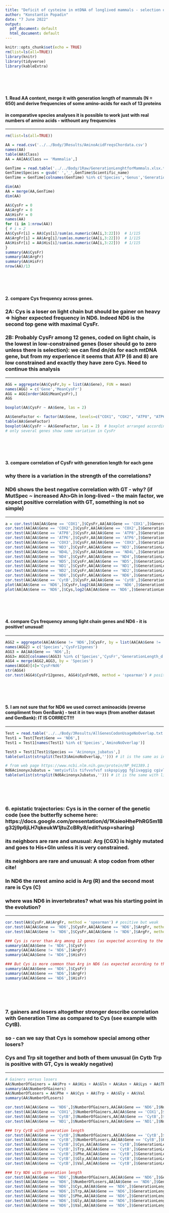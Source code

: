```yaml
---
title: "Deficit of cysteine in mtDNA of longlived mammals - selection or mutagenesis"
author: "Konstantin Popadin"
date: "7 June 2022"
output:
  pdf_document: default
  html_document: default
---
```


```r
knitr::opts_chunk$set(echo = TRUE)
rm(list=ls(all=TRUE))
library(knitr)
library(tidyverse)
library(kableExtra)
```

<br><br><br>

#### 1. Read AA content, merge it with generation length of mammals (N = 650) and derive frequencies of some amino-acids for each of 13 proteins
#### in comparative species analyses it is possible to work just with real numbers of amino acids - withount any frequencies

***
```r
rm(list=ls(all=TRUE))

AA = read.csv('../../Body/3Results/AminoAcidFreqsChordata.csv')
names(AA)
table(AA$Class)
AA = AA[AA$Class == 'Mammalia',]

GenTime = read.table('../../Body/1Raw/GenerationLenghtforMammals.xlsx.txt', sep = '\t', header = TRUE)
GenTime$Species = gsub(' ','_',GenTime$Scientific_name)
GenTime = GenTime[colnames(GenTime) %in% c('Species','Genus','GenerationLength_d')]

dim(AA)
AA = merge(AA,GenTime)
dim(AA)

AA$CysFr = 0
AA$ArgFr = 0
AA$HisFr = 0
names(AA)
for (i in 1:nrow(AA))
{ # i = 2
AA$CysFr[i] = AA$Cys[i]/sum(as.numeric(AA[i,3:22]))  # 1/115
AA$ArgFr[i] = AA$Arg[i]/sum(as.numeric(AA[i,3:22]))  # 1/115
AA$HisFr[i] = AA$His[i]/sum(as.numeric(AA[i,3:22]))  # 1/115
}
summary(AA$CysFr)
summary(AA$ArgFr)
summary(AA$HisFr)
nrow(AA)/13

```

<br><br><br>

#### 2. compare Cys frequency across genes. 
### 2A: Cys is a loser on light chain but should be gainer on heavy => higher expected frequency in ND6. Indeed ND6 is the second top gene with maximal CysFr.
### 2B: Probably CysFr among 12 genes, coded on light chain, is the lowest in low-constrained genes (loser should go to zero unless there is selection): we can find dn/ds for each mtDNA gene, but from my experience it seems that ATP (6 and 8) are low constrained and exactly they have zero Cys. Need to continue this analysis

***
```r

AGG = aggregate(AA$CysFr,by = list(AA$Gene), FUN = mean)
names(AGG) = c('Gene','MeanCysFr')
AGG = AGG[order(AGG$MeanCysFr),]
AGG

boxplot(AA$CysFr ~ AA$Gene, las = 2)  

AA$GeneFactor <- factor(AA$Gene, levels=c("COX1", "COX2", "ATP8", "ATP6","COX3","ND3","ND4L","ND4","ND5","ND6","CytB","ND1","ND2"))
table(AA$GeneFactor)
boxplot(AA$CysFr ~ AA$GeneFactor, las = 2)  # boxplot arranged according to TBSS (from)
# only several genes show some variation in CysFr

```

<br><br><br>

#### 3. compare correlation of CysFr with generation length for each gene
### why there is a variation in the strength of the correlations?
### ND6 shows the best negative correlation with GT - why? (if MutSpec ~ increased Ah>Gh in long-lived ~ the main factor, we expect positive correlation with GT, something is not so simple)

***
```r
a = cor.test(AA[AA$Gene == 'COX1',]$CysFr,AA[AA$Gene == 'COX1',]$GenerationLength_d); a$p.value; a$estimate
cor.test(AA[AA$Gene == 'COX2',]$CysFr,AA[AA$Gene == 'COX2',]$GenerationLength_d)
cor.test(AA[AA$Gene == 'ATP8',]$CysFr,AA[AA$Gene == 'ATP8',]$GenerationLength_d)
cor.test(AA[AA$Gene == 'ATP6',]$CysFr,AA[AA$Gene == 'ATP6',]$GenerationLength_d)
cor.test(AA[AA$Gene == 'COX3',]$CysFr,AA[AA$Gene == 'COX3',]$GenerationLength_d)
cor.test(AA[AA$Gene == 'ND3',]$CysFr,AA[AA$Gene == 'ND3',]$GenerationLength_d)
cor.test(AA[AA$Gene == 'ND4L',]$CysFr,AA[AA$Gene == 'ND4L',]$GenerationLength_d) 
cor.test(AA[AA$Gene == 'ND4',]$CysFr,AA[AA$Gene == 'ND4',]$GenerationLength_d)
cor.test(AA[AA$Gene == 'ND5',]$CysFr,AA[AA$Gene == 'ND5',]$GenerationLength_d)
cor.test(AA[AA$Gene == 'ND1',]$CysFr,AA[AA$Gene == 'ND1',]$GenerationLength_d)
cor.test(AA[AA$Gene == 'ND2',]$CysFr,AA[AA$Gene == 'ND2',]$GenerationLength_d)
cor.test(AA[AA$Gene == 'ND6',]$CysFr,AA[AA$Gene == 'ND6',]$GenerationLength_d)  # opposite chain!! did we use reverse complement?
cor.test(AA[AA$Gene == 'CytB',]$CysFr,AA[AA$Gene == 'CytB',]$GenerationLength_d)
plot(AA[AA$Gene == 'ND6',]$CysFr,log2(AA[AA$Gene == 'ND6',]$GenerationLength_d))
plot(AA[AA$Gene == 'ND6',]$Cys,log2(AA[AA$Gene == 'ND6',]$GenerationLength_d))


```


<br><br><br>

#### 4. compare Cys frequency among light chain genes and ND6 - it is positive! unusual! 

***
```r
AGG2 = aggregate(AA[AA$Gene != 'ND6',]$CysFr, by = list(AA[AA$Gene != 'ND6',]$Species), FUN = mean)
names(AGG2) = c('Species','CysFr12genes')
AGG3 = AA[AA$Gene == 'ND6',];
AGG3= AGG3[colnames(AGG3) %in% c('Species','CysFr','GenerationLength_d')]
AGG4 = merge(AGG2,AGG3, by = 'Species')
names(AGG4)[4]='CysFrNd6'
str(AGG4)
cor.test(AGG4$CysFr12genes, AGG4$CysFrNd6, method = 'spearman') # positive and significant. unusual.

```


<br><br><br>

#### 5. I am not sure that for ND6 we used correct aminoacids (reverse compliment from GenBank) - test it in two ways (from another dataset and GenBank): IT IS CORRECT!!!

***
```r

Test = read.table('../../Body/3Results/AllGenesCodonUsageNoOverlap.txt', sep = '\t', header = TRUE)
Test1 = Test[Test$Gene == 'ND6',]
Test1 = Test1[names(Test1) %in% c('Species','AminoNoOverlap')]

Test3 = Test1[Test1$Species == 'Acinonyx_jubatus',]
table(unlist(strsplit(Test3$AminoNoOverlap,''))) # it is the same as in AA data frame for the same species => so everithing is correct

# from web page https://www.ncbi.nlm.nih.gov/protein/NP_941389.1
Nd6AcinonyxJubatus = 'mmtyivfils tifvvsfvsf sskpspiygg fglivaggig cgivlnfggs flglmvfliy lggmlvvfgy ttamatepyp eawtsnkavl gmfitgvlae lltacyilke eevevvfkfngagdwviydt gdsgffseeamgiaalysyg twlvvvtgws lligvlvime vtrgn'
table(unlist(strsplit(Nd6AcinonyxJubatus,''))) # it is the same with little deviations (probably because of overlapping regions), SO everithing is correct!!!

```

<br><br><br>

### 6. epistatic trajectories: Cys is in the corner of the genetic code (see the butterfly scheme here: https://docs.google.com/presentation/d/1KsieoHhePhRG5m1Bg32j9p6jLH7qkeukW1jtuZcBRy8/edit?usp=sharing)
### its neighbors are rare and unusual: Arg (CGX) is highly mutated and goes to His+Gln unless it is very constrained. 
### its neighbors are rare and unusual: A stop codon from other cite!
### In ND6 the rarest amino acid is Arg (R) and the second most rare is Cys (C)
### where was ND6 in invertebrates? what was his starting point in the evolution?

***
```r

cor.test(AA$CysFr,AA$ArgFr, method = 'spearman') # positive but weak
cor.test(AA[AA$Gene == 'ND6',]$CysFr,AA[AA$Gene == 'ND6',]$ArgFr, method = 'spearman') # NO CORR
cor.test(AA[AA$Gene != 'ND6',]$CysFr,AA[AA$Gene != 'ND6',]$ArgFr, method = 'spearman') # GOOD POSITIVE

### Cys is rarer than Arg among 12 genes (as expected according to the MutSpec). Cys < Arg, Cys < His
summary(AA[AA$Gene != 'ND6',]$CysFr)
summary(AA[AA$Gene != 'ND6',]$ArgFr)
summary(AA[AA$Gene != 'ND6',]$HisFr)

### But Cys is more common than Arg in ND6 (as expected according to the MutSpec). Cys > Arg, Cys > His
summary(AA[AA$Gene == 'ND6',]$CysFr)
summary(AA[AA$Gene == 'ND6',]$ArgFr)
summary(AA[AA$Gene == 'ND6',]$HisFr)

```

<br><br><br>

### 7. gainers and losers altogether stronger describe correlation with Generation Time as compared to Cys (see example with CytB).
### so - can we say that Cys is somehow special among other losers?
### Cys and Trp sit together and both of them unusual (in Cytb Trp is positive with GT, Cys is weakly negative) 

***
```r
# Gainers versus losers
AA$NumberOfGainers = AA$Pro + AA$His + AA$Gln + AA$Asn + AA$Lys + AA$Thr
summary(AA$NumberOfGainers)
AA$NumberOfLosers = AA$Phe + AA$Cys + AA$Trp + AA$Gly + AA$Val
summary(AA$NumberOfLosers)

cor.test(AA[AA$Gene == 'ND6',]$NumberOfGainers,AA[AA$Gene == 'ND6',]$NumberOfLosers, method = 'spearman')
cor.test(AA[AA$Gene == 'COX1',]$NumberOfGainers,AA[AA$Gene == 'COX1',]$NumberOfLosers, method = 'spearman')
cor.test(AA[AA$Gene == 'CytB',]$NumberOfGainers,AA[AA$Gene == 'CytB',]$NumberOfLosers, method = 'spearman')
cor.test(AA[AA$Gene == 'ND1',]$NumberOfGainers,AA[AA$Gene == 'ND1',]$NumberOfLosers, method = 'spearman')

### try CytB with generation length
cor.test(AA[AA$Gene == 'CytB',]$NumberOfGainers,AA[AA$Gene == 'CytB',]$GenerationLength_d, method = 'spearman') # 0.42
cor.test(AA[AA$Gene == 'CytB',]$NumberOfLosers,AA[AA$Gene == 'CytB',]$GenerationLength_d, method = 'spearman')  # -0.51
cor.test(AA[AA$Gene == 'CytB',]$Cys,AA[AA$Gene == 'CytB',]$GenerationLength_d, method = 'spearman')  # -0.13
cor.test(AA[AA$Gene == 'CytB',]$Trp,AA[AA$Gene == 'CytB',]$GenerationLength_d, method = 'spearman')  #  0.18
cor.test(AA[AA$Gene == 'CytB',]$Phe,AA[AA$Gene == 'CytB',]$GenerationLength_d, method = 'spearman')  # -0.46
cor.test(AA[AA$Gene == 'CytB',]$Gly,AA[AA$Gene == 'CytB',]$GenerationLength_d, method = 'spearman')  # -0.348
cor.test(AA[AA$Gene == 'CytB',]$Val,AA[AA$Gene == 'CytB',]$GenerationLength_d, method = 'spearman')  # -0.345

### try ND6 with generation length
cor.test(AA[AA$Gene == 'ND6',]$NumberOfGainers,AA[AA$Gene == 'ND6',]$GenerationLength_d, method = 'spearman') # 0.06
cor.test(AA[AA$Gene == 'ND6',]$NumberOfLosers,AA[AA$Gene == 'ND6',]$GenerationLength_d, method = 'spearman')  # 0.41 (due to Val and Gly, aminoacids shaped by Ch>Th on the first codon position!) 
cor.test(AA[AA$Gene == 'ND6',]$Cys,AA[AA$Gene == 'ND6',]$GenerationLength_d, method = 'spearman')  # -0.38
cor.test(AA[AA$Gene == 'ND6',]$Trp,AA[AA$Gene == 'ND6',]$GenerationLength_d, method = 'spearman')  # -0.14
cor.test(AA[AA$Gene == 'ND6',]$Phe,AA[AA$Gene == 'ND6',]$GenerationLength_d, method = 'spearman')  # -0.04
cor.test(AA[AA$Gene == 'ND6',]$Gly,AA[AA$Gene == 'ND6',]$GenerationLength_d, method = 'spearman')  #  0.33
cor.test(AA[AA$Gene == 'ND6',]$Val,AA[AA$Gene == 'ND6',]$GenerationLength_d, method = 'spearman')  #  0.43


```